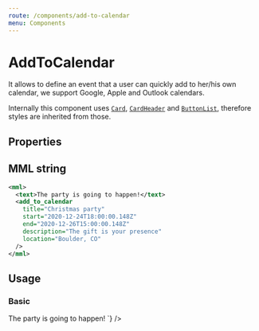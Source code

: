 ```yaml
---
route: /components/add-to-calendar
menu: Components
---
```



# AddToCalendar

It allows to define an event that a user can quickly add to her/his own calendar, we support Google, Apple and Outlook calendars.

Internally this component uses [`Card`](/components/card), [`CardHeader`](/components/card-header) and [`ButtonList`](/components/button-list), therefore styles are inherited from those.

## Properties

<Props of={AddToCalendar} />

## MML string

```xml
<mml>
  <text>The party is going to happen!</text>
  <add_to_calendar
    title="Christmas party"
    start="2020-12-24T18:00:00.148Z"
    end="2020-12-26T15:00:00.148Z"
    description="The gift is your presence"
    location="Boulder, CO"
  />
</mml>
```

## Usage

### Basic

<Playground>
  <MML
    source={`
    <mml>
      <text>The party is going to happen!</text>
      <add_to_calendar 
        title="Christmas party" 
        start="2020-12-24T18:00:00.148Z" 
        end="2020-12-26T15:00:00.148Z" 
        description="The gift is your presence" 
        location="Boulder, CO"
      />
    </mml>
  `}
  />
</Playground>
